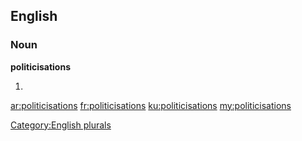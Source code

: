 ==English==

===Noun===
'''politicisations'''

# {{plural of|[[politicisation]]}}

[[Category:English plurals]]

[[ar:politicisations]]
[[fr:politicisations]]
[[ku:politicisations]]
[[my:politicisations]]